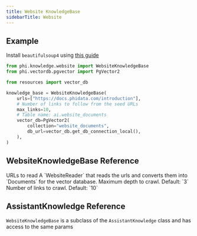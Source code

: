 ```yaml
---
title: Website KnowledgeBase
sidebarTitle: Website
---
```


## Example

<Note>

Install `beautifulsoup4` using [this guide](/how-to/python-libraries)

</Note>

```python knowledge_base.py
from phi.knowledge.website import WebsiteKnowledgeBase
from phi.vectordb.pgvector import PgVector2

from resources import vector_db

knowledge_base = WebsiteKnowledgeBase(
    urls=["https://docs.phidata.com/introduction"],
    # Number of links to follow from the seed URLs
    max_links=10,
    # Table name: ai.website_documents
    vector_db=PgVector2(
        collection="website_documents",
        db_url=vector_db.get_db_connection_local(),
    ),
)
```

## WebsiteKnowledgeBase Reference

<ResponseField name="urls" type="List[str]">
  URLs to read
</ResponseField>
<ResponseField name="reader" type="WebsiteReader">
  A `WebsiteReader` that reads the urls and converts them into `Documents` for
  the vector database.
</ResponseField>
<ResponseField name="max_depth" type="int">
  Maximum depth to crawl. Default: `3`
</ResponseField>
<ResponseField name="max_links" type="int">
  Number of links to crawl. Default: `10`
</ResponseField>

## AssistantKnowledge Reference

`WebsiteKnowledgeBase` is a subclass of the `AssistantKnowledge` class and has access to the same params

<Snippet file="kb-base-reference.mdx" />


